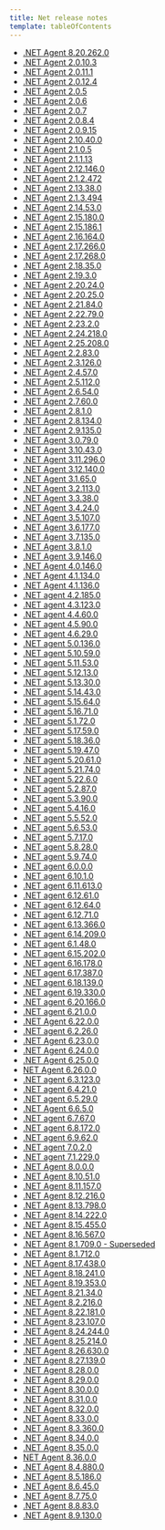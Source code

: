 ```yaml
---
title: Net release notes
template: tableOfContents
---
```


* [.NET Agent 8.20.262.0](/docs/release-notes/agent-release-notes/net-release-notes/agent-8202620)
* [.NET Agent 2.0.10.3](/docs/release-notes/agent-release-notes/net-release-notes/net-agent-20103)
* [.NET Agent 2.0.11.1](/docs/release-notes/agent-release-notes/net-release-notes/net-agent-20111)
* [.NET Agent 2.0.12.4](/docs/release-notes/agent-release-notes/net-release-notes/net-agent-20124)
* [.NET Agent 2.0.5](/docs/release-notes/agent-release-notes/net-release-notes/net-agent-205)
* [.NET Agent 2.0.6](/docs/release-notes/agent-release-notes/net-release-notes/net-agent-206)
* [.NET Agent 2.0.7](/docs/release-notes/agent-release-notes/net-release-notes/net-agent-207)
* [.NET Agent 2.0.8.4](/docs/release-notes/agent-release-notes/net-release-notes/net-agent-2084)
* [.NET Agent 2.0.9.15](/docs/release-notes/agent-release-notes/net-release-notes/net-agent-20915)
* [.NET Agent 2.10.40.0](/docs/release-notes/agent-release-notes/net-release-notes/net-agent-210400)
* [.NET Agent 2.1.0.5](/docs/release-notes/agent-release-notes/net-release-notes/net-agent-2105)
* [.NET Agent 2.1.1.13](/docs/release-notes/agent-release-notes/net-release-notes/net-agent-21113)
* [.NET Agent 2.12.146.0](/docs/release-notes/agent-release-notes/net-release-notes/net-agent-2121460)
* [.NET Agent 2.1.2.472](/docs/release-notes/agent-release-notes/net-release-notes/net-agent-212472)
* [.NET Agent 2.13.38.0](/docs/release-notes/agent-release-notes/net-release-notes/net-agent-213380)
* [.NET Agent 2.1.3.494](/docs/release-notes/agent-release-notes/net-release-notes/net-agent-213494)
* [.NET Agent 2.14.53.0](/docs/release-notes/agent-release-notes/net-release-notes/net-agent-214530)
* [.NET Agent 2.15.180.0](/docs/release-notes/agent-release-notes/net-release-notes/net-agent-2151800)
* [.NET Agent  2.15.186.1](/docs/release-notes/agent-release-notes/net-release-notes/net-agent-2151861)
* [.NET Agent 2.16.164.0](/docs/release-notes/agent-release-notes/net-release-notes/net-agent-2161640)
* [.NET Agent 2.17.266.0](/docs/release-notes/agent-release-notes/net-release-notes/net-agent-2172660)
* [.NET Agent 2.17.268.0](/docs/release-notes/agent-release-notes/net-release-notes/net-agent-2172680)
* [.NET Agent 2.18.35.0](/docs/release-notes/agent-release-notes/net-release-notes/net-agent-218350)
* [.NET Agent 2.19.3.0](/docs/release-notes/agent-release-notes/net-release-notes/net-agent-21930)
* [.NET Agent 2.20.24.0](/docs/release-notes/agent-release-notes/net-release-notes/net-agent-220240)
* [.NET Agent 2.20.25.0](/docs/release-notes/agent-release-notes/net-release-notes/net-agent-220250)
* [.NET Agent 2.21.84.0](/docs/release-notes/agent-release-notes/net-release-notes/net-agent-221840)
* [.NET Agent 2.22.79.0](/docs/release-notes/agent-release-notes/net-release-notes/net-agent-222790)
* [.NET Agent 2.23.2.0](/docs/release-notes/agent-release-notes/net-release-notes/net-agent-22320)
* [.NET Agent 2.24.218.0](/docs/release-notes/agent-release-notes/net-release-notes/net-agent-2242180)
* [.NET Agent 2.25.208.0](/docs/release-notes/agent-release-notes/net-release-notes/net-agent-2252080)
* [.NET Agent 2.2.83.0](/docs/release-notes/agent-release-notes/net-release-notes/net-agent-22830)
* [.NET Agent 2.3.126.0](/docs/release-notes/agent-release-notes/net-release-notes/net-agent-231260)
* [.NET Agent 2.4.57.0](/docs/release-notes/agent-release-notes/net-release-notes/net-agent-24570)
* [.NET Agent 2.5.112.0](/docs/release-notes/agent-release-notes/net-release-notes/net-agent-251120)
* [.NET Agent 2.6.54.0](/docs/release-notes/agent-release-notes/net-release-notes/net-agent-26540)
* [.NET Agent 2.7.60.0](/docs/release-notes/agent-release-notes/net-release-notes/net-agent-27600)
* [.NET Agent 2.8.1.0](/docs/release-notes/agent-release-notes/net-release-notes/net-agent-2810)
* [.NET Agent 2.8.134.0](/docs/release-notes/agent-release-notes/net-release-notes/net-agent-281340)
* [.NET Agent 2.9.135.0](/docs/release-notes/agent-release-notes/net-release-notes/net-agent-291350)
* [.NET Agent 3.0.79.0](/docs/release-notes/agent-release-notes/net-release-notes/net-agent-30790)
* [.NET Agent 3.10.43.0](/docs/release-notes/agent-release-notes/net-release-notes/net-agent-310430)
* [.NET Agent 3.11.296.0](/docs/release-notes/agent-release-notes/net-release-notes/net-agent-3112960)
* [.NET Agent 3.12.140.0](/docs/release-notes/agent-release-notes/net-release-notes/net-agent-3121400)
* [.NET Agent 3.1.65.0](/docs/release-notes/agent-release-notes/net-release-notes/net-agent-31650)
* [.NET Agent 3.2.113.0](/docs/release-notes/agent-release-notes/net-release-notes/net-agent-321130)
* [.NET Agent 3.3.38.0](/docs/release-notes/agent-release-notes/net-release-notes/net-agent-33380)
* [.NET Agent 3.4.24.0](/docs/release-notes/agent-release-notes/net-release-notes/net-agent-34240)
* [.NET Agent 3.5.107.0](/docs/release-notes/agent-release-notes/net-release-notes/net-agent-351070)
* [.NET Agent 3.6.177.0](/docs/release-notes/agent-release-notes/net-release-notes/net-agent-361770)
* [.NET Agent 3.7.135.0](/docs/release-notes/agent-release-notes/net-release-notes/net-agent-371350)
* [.NET Agent 3.8.1.0](/docs/release-notes/agent-release-notes/net-release-notes/net-agent-3810)
* [.NET Agent 3.9.146.0](/docs/release-notes/agent-release-notes/net-release-notes/net-agent-391460)
* [.NET Agent 4.0.146.0](/docs/release-notes/agent-release-notes/net-release-notes/net-agent-401460)
* [.NET Agent 4.1.134.0](/docs/release-notes/agent-release-notes/net-release-notes/net-agent-411340)
* [.NET Agent 4.1.136.0](/docs/release-notes/agent-release-notes/net-release-notes/net-agent-411360)
* [.NET agent 4.2.185.0](/docs/release-notes/agent-release-notes/net-release-notes/net-agent-421850)
* [.NET agent 4.3.123.0](/docs/release-notes/agent-release-notes/net-release-notes/net-agent-431230)
* [.NET agent 4.4.60.0](/docs/release-notes/agent-release-notes/net-release-notes/net-agent-44600)
* [.NET agent 4.5.90.0](/docs/release-notes/agent-release-notes/net-release-notes/net-agent-45900)
* [.NET agent 4.6.29.0](/docs/release-notes/agent-release-notes/net-release-notes/net-agent-46290)
* [.NET agent 5.0.136.0](/docs/release-notes/agent-release-notes/net-release-notes/net-agent-501360)
* [.NET agent 5.10.59.0](/docs/release-notes/agent-release-notes/net-release-notes/net-agent-510590)
* [.NET agent 5.11.53.0](/docs/release-notes/agent-release-notes/net-release-notes/net-agent-511530)
* [.NET agent 5.12.13.0](/docs/release-notes/agent-release-notes/net-release-notes/net-agent-512130)
* [.NET agent 5.13.30.0](/docs/release-notes/agent-release-notes/net-release-notes/net-agent-513300)
* [.NET agent 5.14.43.0](/docs/release-notes/agent-release-notes/net-release-notes/net-agent-514430)
* [.NET agent 5.15.64.0](/docs/release-notes/agent-release-notes/net-release-notes/net-agent-515640)
* [.NET agent 5.16.71.0](/docs/release-notes/agent-release-notes/net-release-notes/net-agent-516710)
* [.NET agent 5.1.72.0](/docs/release-notes/agent-release-notes/net-release-notes/net-agent-51720)
* [.NET agent 5.17.59.0](/docs/release-notes/agent-release-notes/net-release-notes/net-agent-517590)
* [.NET agent 5.18.36.0](/docs/release-notes/agent-release-notes/net-release-notes/net-agent-518360)
* [.NET agent 5.19.47.0](/docs/release-notes/agent-release-notes/net-release-notes/net-agent-519470)
* [.NET agent 5.20.61.0](/docs/release-notes/agent-release-notes/net-release-notes/net-agent-520610)
* [.NET agent 5.21.74.0](/docs/release-notes/agent-release-notes/net-release-notes/net-agent-521740)
* [.NET agent 5.22.6.0](/docs/release-notes/agent-release-notes/net-release-notes/net-agent-52260)
* [.NET agent 5.2.87.0](/docs/release-notes/agent-release-notes/net-release-notes/net-agent-52870)
* [.NET agent 5.3.90.0](/docs/release-notes/agent-release-notes/net-release-notes/net-agent-53900)
* [.NET agent 5.4.16.0](/docs/release-notes/agent-release-notes/net-release-notes/net-agent-54160)
* [.NET agent 5.5.52.0](/docs/release-notes/agent-release-notes/net-release-notes/net-agent-55520)
* [.NET agent 5.6.53.0](/docs/release-notes/agent-release-notes/net-release-notes/net-agent-56530)
* [.NET agent 5.7.17.0](/docs/release-notes/agent-release-notes/net-release-notes/net-agent-57170)
* [.NET agent 5.8.28.0](/docs/release-notes/agent-release-notes/net-release-notes/net-agent-58280)
* [.NET agent 5.9.74.0](/docs/release-notes/agent-release-notes/net-release-notes/net-agent-59740)
* [.NET agent 6.0.0.0](/docs/release-notes/agent-release-notes/net-release-notes/net-agent-6000)
* [.NET agent 6.10.1.0](/docs/release-notes/agent-release-notes/net-release-notes/net-agent-61010)
* [.NET agent 6.11.613.0](/docs/release-notes/agent-release-notes/net-release-notes/net-agent-6116130)
* [.NET agent 6.12.61.0](/docs/release-notes/agent-release-notes/net-release-notes/net-agent-612610)
* [.NET agent 6.12.64.0](/docs/release-notes/agent-release-notes/net-release-notes/net-agent-612640)
* [.NET agent 6.12.71.0](/docs/release-notes/agent-release-notes/net-release-notes/net-agent-612710)
* [.NET agent 6.13.366.0](/docs/release-notes/agent-release-notes/net-release-notes/net-agent-6133660)
* [.NET agent 6.14.209.0](/docs/release-notes/agent-release-notes/net-release-notes/net-agent-6142090)
* [.NET agent 6.1.48.0](/docs/release-notes/agent-release-notes/net-release-notes/net-agent-61480)
* [.NET agent 6.15.202.0](/docs/release-notes/agent-release-notes/net-release-notes/net-agent-6152020)
* [.NET agent 6.16.178.0](/docs/release-notes/agent-release-notes/net-release-notes/net-agent-6161780)
* [.NET agent 6.17.387.0](/docs/release-notes/agent-release-notes/net-release-notes/net-agent-6173870)
* [.NET agent 6.18.139.0](/docs/release-notes/agent-release-notes/net-release-notes/net-agent-6181390)
* [.NET agent 6.19.330.0](/docs/release-notes/agent-release-notes/net-release-notes/net-agent-6193300)
* [.NET agent 6.20.166.0](/docs/release-notes/agent-release-notes/net-release-notes/net-agent-6201660)
* [.NET agent 6.21.0.0](/docs/release-notes/agent-release-notes/net-release-notes/net-agent-62100)
* [.NET Agent 6.22.0.0](/docs/release-notes/agent-release-notes/net-release-notes/net-agent-62200)
* [.NET agent 6.2.26.0](/docs/release-notes/agent-release-notes/net-release-notes/net-agent-62260)
* [.NET Agent 6.23.0.0](/docs/release-notes/agent-release-notes/net-release-notes/net-agent-62300)
* [.NET Agent 6.24.0.0](/docs/release-notes/agent-release-notes/net-release-notes/net-agent-62400)
* [.NET Agent 6.25.0.0](/docs/release-notes/agent-release-notes/net-release-notes/net-agent-62500)
* [NET Agent 6.26.0.0](/docs/release-notes/agent-release-notes/net-release-notes/net-agent-62600)
* [.NET agent 6.3.123.0](/docs/release-notes/agent-release-notes/net-release-notes/net-agent-631230)
* [.NET agent 6.4.21.0](/docs/release-notes/agent-release-notes/net-release-notes/net-agent-64210)
* [.NET agent 6.5.29.0](/docs/release-notes/agent-release-notes/net-release-notes/net-agent-65290)
* [.NET Agent 6.6.5.0](/docs/release-notes/agent-release-notes/net-release-notes/net-agent-6650)
* [.NET agent 6.7.67.0](/docs/release-notes/agent-release-notes/net-release-notes/net-agent-67670)
* [.NET agent 6.8.172.0](/docs/release-notes/agent-release-notes/net-release-notes/net-agent-681720)
* [.NET agent 6.9.62.0](/docs/release-notes/agent-release-notes/net-release-notes/net-agent-69620)
* [.NET agent 7.0.2.0](/docs/release-notes/agent-release-notes/net-release-notes/net-agent-7020)
* [.NET agent 7.1.229.0](/docs/release-notes/agent-release-notes/net-release-notes/net-agent-712290)
* [.NET Agent 8.0.0.0](/docs/release-notes/agent-release-notes/net-release-notes/net-agent-8000)
* [.NET Agent 8.10.51.0](/docs/release-notes/agent-release-notes/net-release-notes/net-agent-810510)
* [.NET Agent 8.11.157.0](/docs/release-notes/agent-release-notes/net-release-notes/net-agent-8111570)
* [.NET Agent 8.12.216.0](/docs/release-notes/agent-release-notes/net-release-notes/net-agent-8122160)
* [.NET Agent 8.13.798.0](/docs/release-notes/agent-release-notes/net-release-notes/net-agent-8137980)
* [.NET Agent 8.14.222.0](/docs/release-notes/agent-release-notes/net-release-notes/net-agent-8142220)
* [.NET Agent 8.15.455.0](/docs/release-notes/agent-release-notes/net-release-notes/net-agent-8154550)
* [.NET Agent 8.16.567.0](/docs/release-notes/agent-release-notes/net-release-notes/net-agent-8165670)
* [.NET Agent 8.1.709.0 - Superseded](/docs/release-notes/agent-release-notes/net-release-notes/net-agent-817090)
* [.NET Agent 8.1.712.0](/docs/release-notes/agent-release-notes/net-release-notes/net-agent-817120)
* [.NET Agent 8.17.438.0](/docs/release-notes/agent-release-notes/net-release-notes/net-agent-8174380)
* [.NET Agent 8.18.241.0](/docs/release-notes/agent-release-notes/net-release-notes/net-agent-8182410)
* [.NET Agent 8.19.353.0](/docs/release-notes/agent-release-notes/net-release-notes/net-agent-8193530)
* [.NET Agent 8.21.34.0](/docs/release-notes/agent-release-notes/net-release-notes/net-agent-821340)
* [.NET Agent 8.2.216.0](/docs/release-notes/agent-release-notes/net-release-notes/net-agent-822160)
* [.NET Agent 8.22.181.0](/docs/release-notes/agent-release-notes/net-release-notes/net-agent-8221810)
* [.NET Agent 8.23.107.0](/docs/release-notes/agent-release-notes/net-release-notes/net-agent-8231070)
* [.NET Agent 8.24.244.0](/docs/release-notes/agent-release-notes/net-release-notes/net-agent-8242440)
* [.NET Agent 8.25.214.0](/docs/release-notes/agent-release-notes/net-release-notes/net-agent-8252140)
* [.NET Agent 8.26.630.0](/docs/release-notes/agent-release-notes/net-release-notes/net-agent-8266300)
* [.NET Agent 8.27.139.0](/docs/release-notes/agent-release-notes/net-release-notes/net-agent-8271390)
* [.NET Agent 8.28.0.0](/docs/release-notes/agent-release-notes/net-release-notes/net-agent-8280)
* [.NET Agent 8.29.0.0](/docs/release-notes/agent-release-notes/net-release-notes/net-agent-82900)
* [.NET Agent 8.30.0.0](/docs/release-notes/agent-release-notes/net-release-notes/net-agent-83000)
* [.NET Agent 8.31.0.0](/docs/release-notes/agent-release-notes/net-release-notes/net-agent-83100)
* [.NET Agent 8.32.0.0](/docs/release-notes/agent-release-notes/net-release-notes/net-agent-83200)
* [.NET Agent 8.33.0.0](/docs/release-notes/agent-release-notes/net-release-notes/net-agent-83300)
* [.NET Agent 8.3.360.0](/docs/release-notes/agent-release-notes/net-release-notes/net-agent-833600)
* [.NET Agent 8.34.0.0](/docs/release-notes/agent-release-notes/net-release-notes/net-agent-83400)
* [.NET Agent 8.35.0.0](/docs/release-notes/agent-release-notes/net-release-notes/net-agent-83500)
* [NET Agent 8.36.0.0](/docs/release-notes/agent-release-notes/net-release-notes/net-agent-83600)
* [.NET Agent 8.4.880.0](/docs/release-notes/agent-release-notes/net-release-notes/net-agent-848800)
* [.NET Agent 8.5.186.0](/docs/release-notes/agent-release-notes/net-release-notes/net-agent-851860)
* [.NET Agent 8.6.45.0](/docs/release-notes/agent-release-notes/net-release-notes/net-agent-86450)
* [.NET Agent 8.7.75.0](/docs/release-notes/agent-release-notes/net-release-notes/net-agent-8775)
* [.NET Agent 8.8.83.0](/docs/release-notes/agent-release-notes/net-release-notes/net-agent-88830)
* [.NET Agent 8.9.130.0](/docs/release-notes/agent-release-notes/net-release-notes/net-agent-891300)
